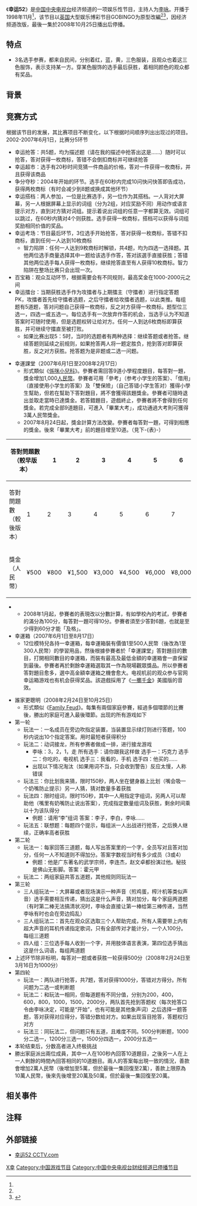 {{電視節目信息框
| 名稱       = 幸運52
| 原名       = 
| 圖片       = [[File:Lucky52.jpg|File:Lucky52.jpg]]
| 類型       = [[綜藝節目|綜藝節目]]／[[遊戲節目|遊戲節目]]
| 原創       = 
| 演出       = 
| 主持       = [[李咏|李咏]]
| 執行製作   = 
| 國家       = {{CHN}}
| 語言       = [[普通話|普通話]]
| 季數       = 
| 集數       = 
| 每集長     = 1小時（含廣告）
| 電視臺     = [[中國中央電視台經濟頻道|中國中央電視台經濟頻道]]
| 開始       = 1998年11月22日<ref name=a>{{Cite web |url=http://www.cctv.com.cn/tvguide/anchors/liyong/liyong1.html |title=存档副本 |access-date=2006-06-09 |archive-url=https://web.archive.org/web/20060620083730/http://www.cctv.com.cn/tvguide/anchors/liyong/liyong1.html |archive-date=2006-06-20 |dead-url=no }}</ref>
| 結束       = 2008年10月25日
| 官方網站   = https://web.archive.org/web/20090429023257/http://space.tv.cctv.com/podcast/xingyun52
}}

《'''幸运52'''》是[[中国|中国]][[中国中央电视台|中央电视台]]经济频道的一项娱乐性节目，主持人为[[李咏|李咏]]。开播于1998年11月<ref name=a/>，该节目以[[英国|英国]]大型娱乐博彩节目GOBINGO为原型改編<ref name=a/><ref>{{Cite web |url=http://news.sina.com.cn/m/2012-06-21/111824633917.shtml |title=各大卫视争相购买国外节目版权 |access-date=2012-07-14 |archive-url=https://web.archive.org/web/20141129034520/http://news.sina.com.cn/m/2012-06-21/111824633917.shtml |archive-date=2014-11-29 |dead-url=no }}</ref>，因经济频道改版，最後一集於2008年10月25日播出后停播。

==特点==
* 3名选手参赛，都来自民间，分别着红，蓝，黄，三色服装，且观众也着这三色服饰，表示支持某一方。穿某色服饰的选手最后获胜，着相同颜色的观众都有奖品。 

==背景==

==竞赛方式==
根据该节目的发展，其比赛项目不断变化，以下根据时间顺序列出出现过的项目。
2002-2007年6月1日，比赛分5环节{{Fact|time=2007-07-16T11:04:48Z}}
* 幸运抢答：共5题，均为描述题（请在我的描述中抢答出这是......）随时可以抢答，答对获得一枚商标，答错不会倒扣商标并可继续抢答
* 幸运超市：选手有20秒时间竞猜一件商品的价格，答对一件获得一枚商标，并且获得该商品
* 争分夺秒：2004年开始的环节。选手在60秒内完成10问快问快答即告成功，获得两枚商标（有时会减少到8题或换成其他环节）
* 幸运搭档：两人参加，一位是比赛选手，另一位作为其搭档。一人背对大屏幕，另一人根据屏幕上显示的词组（分为2组，对应奖励不同）用动作或语言提示对方，直到对方猜对词组。提示着说出词组的任意一字都算无效。词组可以跳过，在60秒内猜对4个则获胜。选手获得一枚商标，搭档可以获得与词组奖励相同价值的奖品。
* 幸运考场：节目最后环节，3位选手开始抢答，答对获得一枚商标，答错不扣商标，直到任何一人达到10枚商标
** 智力陷阱：任何一人达到9枚商标时解锁，共4题，均为四选一选择题。其他两位选手商量选择其中一题给该选手作答，答对該選手直接获胜；答错其他两位选手每人获得一枚商标，继续抢答直至有人获得10枚商标。智力陷阱在整场比赛只会出现一次。
* 百宝箱：观众互动环节，根据需要会有不同规则，最高奖金在1000-2000元之间
* 幸运擂台：当期获胜选手作为攻擂者与上期擂主（守擂者）进行指定答题PK，攻擂者首先给守擂者选题，之后守擂者给攻擂者选题，以此类推。每组题有5道题，答对问题自己获得一枚商标，反之对方获得一枚商标。题型位三选一，四选一或五选一。每位选手有一次放弃作答的机会，当选手认为不知道答案时可随时使用，但是选题权转让给对方。任何一人到达6枚商标即算获胜，并可继续守擂直至被打败。
** 如果比赛出现5：5时，当时的选题者有两种选择：继续答题或者抢答。继续答题则延续之前规则，如果抢答两人将一题定胜负，抢到答对即算获胜，反之对方获胜。抢答题为是非题或二选一问题。

* 幸運課堂（2007年6月1日至2008年2月17日）
** 形式類似《[[係咪小兒科|係咪小兒科]]》。參賽者需回答9道小學程度題目，每答對一題，獎金增加1,000[[人民幣|人民幣]]。參賽者可用「參考」（参考小学生的答案）、「借用」（直接使用小学生的答案）及「雙保險」（自己答错小学生答对）獲得小學生幫助，但若在幫助下答對題目，將不會獲得該題獎金。參賽者可隨時退出並取走當時已達獎金。若答錯題目，遊戲終止，參賽者將不會得到任何獎金。若完成全部9道題目，可進入「畢業大考」，成功通過大考則可獲得3萬人民幣獎金。
** 2007年8月24日起，獎金計算方法改變。參賽者每答對一題，可得到相應的獎金。後來「畢業大考」前的題目增至10道。（見下-{表}-）
{| class="wikitable"
|-
! colspan=2 | 答對問題數（較早版本）
! 1
! 2
! 3
! 4
! 5
! 6
! 7
! 8
! 9
!rowspan=2| 畢業大考
|-
! 答對問題數（較後版本）
! 1
! 2
! 3
! 4
! 5
! 6
! 7
! 8
! 9
! 10
|-
| 獎金 （人民幣）
| ¥500
| ¥800
| ¥1,500
| ¥3,000
| ¥4,500
| ¥6,000
| ¥8,000
| ¥10,000
| ¥12,000
| ¥15,000
| '''¥30,000'''
|}
** 2008年1月起，參賽者的表現改以分數計算，有如學校內的考試，參賽者的滿分為100分，每答對一題可得10分。參賽者須至少答對6題，也就是至少得到60分才能「及格」。
* 幸運箱（2007年6月1日至8月17日）
** 12位模特兒各持一幸運箱，每幸運箱裝有價值1至500人民幣（後改為1至300人民幣）的學習用品，然後根據參賽者於「幸運課堂」答對題目的數目，打開相同數目的幸運箱，而裝有最高及最低金額的幸運箱會一直保留到最後。參賽者再於剩餘幸運箱選取其一作為現場觀眾獎品。所以參賽者答對題目愈多，選中高金額幸運箱之機會愈大。电视机前的观众参与官网幸运箱游戏也有机会获得奖品。該遊戲採用了《[[一擲千金_(電視節目)|一擲千金]]》美國版的音效。

* 誰家更聰明（2008年2月24日至10月25日）
** 形式類似《[[家庭問答|Family Feud]]》。每集有兩個家庭參賽，經過多個環節的比賽後，勝出的家庭可進入最後環節。出现的所有游戏如下
* 第一轮
** 玩法一：一名成员在旁边吹指定装置，当装置显示绿灯则进行答题，100秒内说出10个指定答案。用时最短者获得积分
** 玩法二：动词接龙，所有参赛者做成一排，进行接龙游戏
*** 李咏：3，2，1，走 所有选手：请你跟我这样做 选手一：巧克力 选手二：你吃的，电视机 选手三：我看的，手机 选手四：他买的......
*** 出现以下情况淘汰（如果用词不当，只会收到警告）反应太慢，人称错误
** 玩法三：你比划我来猜，限时150秒，两人坐在健身器上比划（嘴会吸一个奶嘴防止提示）另一人猜，猜对数量多着获胜
** 玩法四：限时组词，限时150秒，其中一人用指定字组词，另两人可以帮助他（嘴里有奶嘴防止说出答案），完成指定数量组词及获胜，剩余时间乘以十为该队得分
*** 例题：请用“李”组词 答案：李子，李白，李咏......
** 玩法五：联想题：每题四个提示，每组派一人出战进行抢答，之后换人继续，正确率高者获胜
* 第二轮
** 玩法一：每家回答三道题，每人写出答案里的一个字，全员写对且答对加分，任何一人不知道则不得加分。答案字数视当时有多少成员（3或4）
*** 例题：他是广东著名的武学宗师，李连杰，赵文卓都扮演过他。秘技是佛山无影脚。答案：霍元甲
** 玩法二：两组家庭共答五道题，其他规则同玩法一
* 第三轮
** 三人组玩法一：大屏幕或者现场演示一种声音（煎鸡蛋，榨汁机等类似声音）选手需要相互传递，猜出这是什么声音，猜对加分，每个家庭两道题（有时第二棒无法搞清状况时，李咏会直接让第一棒给第三棒传递，当然李咏有时也会在旁边捣乱）
** 三人组玩法二：首先在观众区选取三个人帮助完成，所有人需要带上内有超大声音的耳机传递指定歌词，只有全部传对才能计分，一个人100分。每组三道题
** 四人组：三位选手每人收到一个字，并用肢体语言表演，第四位选手猜出这是什么词语，每组两道题
* 上述环节除非标明，每答对一题或者获胜一轮获得500分（2008年2月24日至3月16日为1000分）
* 第四轮
** 玩法一：两队进行抢答，共7题，答对获得1000分，答错对方得分。所有问题为二选一或判断题
** 玩法二：和玩法一相同，但每道题有不同分值，分别为200，400，600，800，1000，1500，2000分，两队首先抢到答题权（每次抢答口令由李咏决定，可能是“开始”，也有可能是其他象声词）之后选择一题答题，答对获得对应得分，答错分数给对方。如果出现盲目抢答，答题权归对方
** 玩法三：同玩法二，但问题只有五道，且难度不同。500分判断题，1000分二选一，1200分三选一，1500分四选一，2000分五选一
* 本轮结束后，分数高者进入终极挑战
* 勝出家庭派出兩位成員，其中一人在100秒內回答10道題目，之後另一人在上一人剩餘的時間內回答相同的10道題目。兩人的答案每出現一致的情況，善款會增加2萬人民幣（後增加至5萬，但於最後一集回復至2萬），善款上限原為10萬人民幣，後來先後增至20萬及50萬，但於最後一集回復至20萬。

==相关事件==

==注释==
<references />

==外部链接==
*[https://web.archive.org/web/20090429023257/http://space.tv.cctv.com/podcast/xingyun52 幸运52 CCTV.com]

[[Category:中国中央电视台综艺节目|X幸]]
[[Category:中国游戏节目|Category:中国游戏节目]]
[[Category:中国中央电视台财经频道已停播节目|Category:中国中央电视台财经频道已停播节目]]